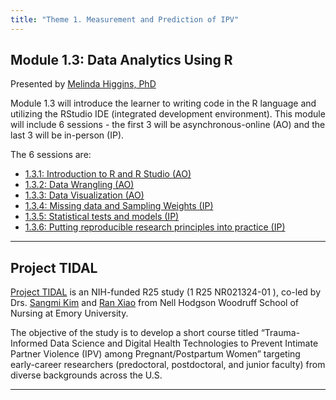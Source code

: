 ```yaml
---
title: "Theme 1. Measurement and Prediction of IPV"
---
```


\thispagestyle{fancy}

## Module 1.3: Data Analytics Using R

Presented by [Melinda Higgins, PhD](https://melindahiggins.netlify.app/)

Module 1.3 will introduce the learner to writing code in the R language and utilizing the RStudio IDE (integrated development environment). This module will include 6 sessions - the first 3 will be asynchronous-online (AO) and the last 3 will be in-person (IP).

The 6 sessions are:

* [1.3.1: Introduction to R and R Studio (AO)](./module131_IntroRRStudio.html)
* [1.3.2: Data Wrangling (AO)](./module132_DataWrangling.html)
* [1.3.3: Data Visualization (AO)](./module133_DataVis.html)
* [1.3.4: Missing data and Sampling Weights (IP)](./module134_MissingWeight.html)
* [1.3.5: Statistical tests and models (IP)](./module135_StatisticalTests.html)
* [1.3.6: Putting reproducible research principles into practice (IP)](./module136_ReproducibleResearch.html)

---

## Project TIDAL

[Project TIDAL](https://www.project-tidal.org/) is an NIH-funded R25 study (1 R25 NR021324-01 ), co-led by Drs. [Sangmi Kim](https://www.nursing.emory.edu/faculty-staff/sangmi-kim) and [Ran Xiao](https://www.nursing.emory.edu/faculty-staff/ran-xiao) from Nell Hodgson Woodruff School of Nursing at Emory University. 

The objective of the study is to develop a short course titled “Trauma-Informed Data Science and Digital Health Technologies to Prevent Intimate Partner Violence (IPV) among Pregnant/Postpartum Women” targeting early-career researchers (predoctoral, postdoctoral, and junior faculty) from diverse backgrounds across the U.S. 

---





